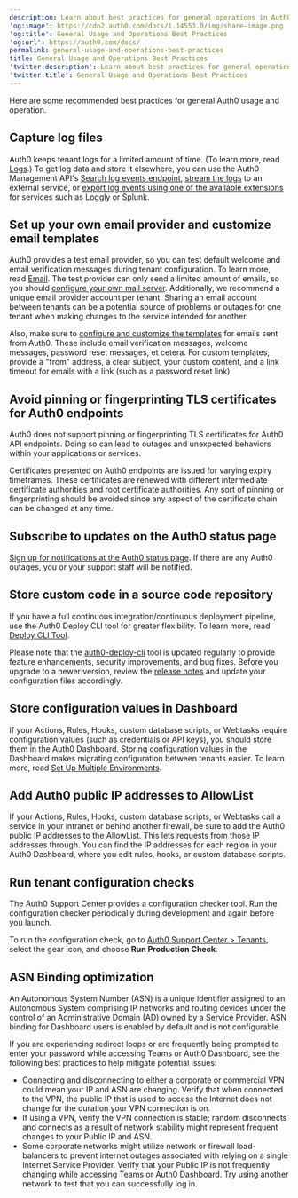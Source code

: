```yaml
---
description: Learn about best practices for general operations in Auth0.
'og:image': https://cdn2.auth0.com/docs/1.14553.0/img/share-image.png
'og:title': General Usage and Operations Best Practices
'og:url': https://auth0.com/docs/
permalink: general-usage-and-operations-best-practices
title: General Usage and Operations Best Practices
'twitter:description': Learn about best practices for general operations in Auth0.
'twitter:title': General Usage and Operations Best Practices
---
```

Here are some recommended best practices for general Auth0 usage and operation.

## Capture log files

Auth0 keeps tenant logs for a limited amount of time. (To learn more, read [Logs](/deploy-monitor/logs).) To get log data and store it elsewhere, you can use the Auth0 <Tooltip tip="Management API: A product to allow customers to perform administrative tasks." cta="View Glossary" href="/glossary?term=Management+API">Management API</Tooltip>'s [Search log events endpoint](https://auth0.com/docs/api/management/v2#!/Logs/get_logs), [stream the logs](/customize/log-streams) to an external service, or [export log events using one of the available extensions](https://marketplace.auth0.com/features/log-streaming) for services such as Loggly or Splunk.

## Set up your own email provider and customize email templates

Auth0 provides a test email provider, so you can test default welcome and email verification messages during tenant configuration. To learn more, read [Email](/customize/email). The test provider can only send a limited amount of emails, so you should [configure your own mail server](/customize/email/smtp-email-providers/configure-custom-external-smtp-email-provider). Additionally, we recommend a unique email provider account per tenant. Sharing an email account between tenants can be a potential source of problems or outages for one tenant when making changes to the service intended for another.

Also, make sure to [configure and customize the templates](/customize/email/email-templates) for emails sent from Auth0. These include email verification messages, welcome messages, password reset messages, et cetera. For custom templates, provide a "from" address, a clear subject, your custom content, and a link timeout for emails with a link (such as a password reset link).

## Avoid pinning or fingerprinting TLS certificates for Auth0 endpoints

Auth0 does not support pinning or fingerprinting TLS certificates for Auth0 API endpoints. Doing so can lead to outages and unexpected behaviors within your applications or services.

Certificates presented on Auth0 endpoints are issued for varying expiry timeframes. These certificates are renewed with different intermediate certificate authorities and root certificate authorities. Any sort of pinning or fingerprinting should be avoided since any aspect of the certificate chain can be changed at any time.

## Subscribe to updates on the Auth0 status page

[Sign up for notifications at the Auth0 status page](https://status.auth0.com/). If there are any Auth0 outages, you or your support staff will be notified.

## Store custom code in a source code repository

If you have a full continuous integration/continuous deployment pipeline, use the Auth0 Deploy CLI tool for greater flexibility. To learn more, read [Deploy CLI Tool](/deploy-monitor/deploy-cli-tool).

Please note that the [auth0-deploy-cli](https://github.com/auth0/auth0-deploy-cli) tool is updated regularly to provide feature enhancements, security improvements, and bug fixes. Before you upgrade to a newer version, review the [release notes](https://github.com/auth0/auth0-deploy-cli/releases) and update your configuration files accordingly.

## Store configuration values in Dashboard

If your Actions, Rules, Hooks, custom database scripts, or Webtasks require configuration values (such as credentials or API keys), you should store them in the <Tooltip tip="Auth0 Dashboard: Auth0's main product to configure your services." cta="View Glossary" href="/glossary?term=Auth0+Dashboard">Auth0 Dashboard</Tooltip>. Storing configuration values in the Dashboard makes migrating configuration between tenants easier. To learn more, read [Set Up Multiple Environments](/get-started/auth0-overview/create-tenants/set-up-multiple-environments).

## Add Auth0 public IP addresses to AllowList

If your Actions, Rules, Hooks, custom database scripts, or Webtasks call a service in your intranet or behind another firewall, be sure to add the Auth0 public IP addresses to the AllowList. This lets requests from those IP addresses through. You can find the IP addresses for each region in your Auth0 Dashboard, where you edit rules, hooks, or custom database scripts.

## Run tenant configuration checks

The Auth0 Support Center provides a configuration checker tool. Run the configuration checker periodically during development and again before you launch.

To run the configuration check, go to [Auth0 Support Center > Tenants](https://support.auth0.com/tenants/public), select the gear icon, and choose **Run Production Check**.

## ASN Binding optimization

An Autonomous System Number (ASN) is a unique identifier assigned to an Autonomous System comprising IP networks and routing devices under the control of an Administrative Domain (AD) owned by a Service Provider. ASN binding for Dashboard users is enabled by default and is not configurable.

If you are experiencing redirect loops or are frequently being prompted to enter your password while accessing Teams or Auth0 Dashboard, see the following best practices to help mitigate potential issues:

* Connecting and disconnecting to either a corporate or commercial VPN could mean your IP and ASN are changing. Verify that when connected to the VPN, the public IP that is used to access the Internet does not change for the duration your VPN connection is on.
* If using a VPN, verify the VPN connection is stable; random disconnects and connects as a result of network stability might represent frequent changes to your Public IP and ASN.
* Some corporate networks might utilize network or firewall load-balancers to prevent internet outages associated with relying on a single Internet Service Provider. Verify that your Public IP is not frequently changing while accessing Teams or Auth0 Dashboard. Try using another network to test that you can successfully log in.